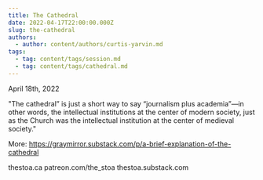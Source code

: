 ```yaml
---
title: The Cathedral
date: 2022-04-17T22:00:00.000Z
slug: the-cathedral
authors:
  - author: content/authors/curtis-yarvin.md
tags:
  - tag: content/tags/session.md
  - tag: content/tags/cathedral.md
---
```


April 18th, 2022

"The cathedral” is just a short way to say “journalism plus academia”—in other words, the intellectual institutions at the center of modern society, just as the Church was the intellectual institution at the center of medieval society."

More: https://graymirror.substack.com/p/a-brief-explanation-of-the-cathedral

thestoa.ca
patreon.com/the_stoa
thestoa.substack.com

